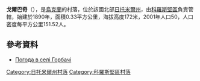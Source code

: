 '''戈爾巴奇'''（{{lang-uk|Горбачі}}），是[[烏克蘭|烏克蘭]]的村落，位於該國北部[[日托米爾州|日托米爾州]]，由[[科羅斯堅區|科羅斯堅區]]負責管轄，始建於1890年，面積0.33平方公里，海拔高度172米，2001年人口50，人口密度每平方公里151.52人。

{{coord|50|58|10|N|28|49|24|E|scale:30000|display=title}}

==參考資料==
* [http://weather.in.ua/ua/zhitomirskaja/5518 Погода в селі Горбачі] {{Wayback|url=http://weather.in.ua/ua/zhitomirskaja/5518 |date=20160305081935 }}

{{DEFAULTSORT:Горбачі}}
[[Category:日托米爾州村落|Category:日托米爾州村落]]
[[Category:科羅斯堅區村落|Category:科羅斯堅區村落]]


{{Zhytomyr-geo-stub}}